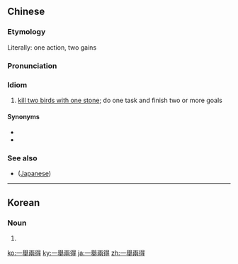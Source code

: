 {{also|一举两得}}
==Chinese==
{{zh-forms|s=一举两得}}

===Etymology===
Literally: one action, two gains

===Pronunciation===
{{zh-pron
|m=一jǔliǎngdé
|c=jat1 geoi2 loeng5 dak1
|cat=id
}}

===Idiom===
{{zh-idiom}}

# [[kill two birds with one stone]]; do one task and finish two or more goals

====Synonyms====
* {{zh-l|一箭雙雕}}
* {{zh-l|一石二鳥}}

===See also===
* {{ja-r|一挙両得|いっきょりょうとく}} ([[Japanese]])

----

==Korean==
{{ko-hanjatab}}

===Noun===
{{ko-noun|hj|hangeul=일거양득}}

# {{hanja form of|일거양득|[[kill two birds with one stone]]}}

[[ko:一舉兩得]]
[[ky:一舉兩得]]
[[ja:一舉兩得]]
[[zh:一舉兩得]]